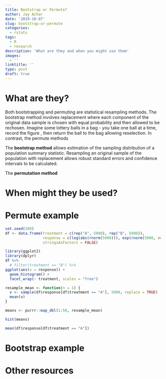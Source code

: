 ```yaml
---
title: Bootstrap or Permute?
author: Jay Achar
date: '2019-10-07'
slug: bootstrap-or-permute
categories:
  - rstats
tags:
  - R
  - research
description: 'What are they and when you might use them'
images:
  - ''
linktitle: ''
type: post
draft: true
---
```

# What are they? 

Both bootstrapping and permuting are statistical resampling methods. The bootstrap method involves replacement where each component of the original data sample is chosen with equal probability and then allowed to be rechosen. Imagine some lottery balls in a bag - you take one ball at a time, record the figure , then return the ball to the bag allowing reselection. In contrast, the permute methods 

The **bootstrap method** allows estimation of the sampling distribution of a population summary statistic. Resampling an original sample of the population with replacement allows robust standard errors and confidence intervals to be calculated.

The **permutation method**

# When might they be used? 


# Permute example
```r
set.seed(100)
df <- data.frame(treatment = c(rep("A", 5000), rep("B", 5000)),
                 response = c(log(abs(rnorm(5000))), exp(rnorm(5000, mean = 10, sd = 0.5))),
                 stringsAsFactors = FALSE)

library(ggplot2)
library(dplyr)
df %>% 
  # filter(treatment == "B") %>% 
ggplot(aes(x = response)) +
  geom_histogram() +
  facet_wrap(~ treatment, scales = "free")

resample_mean <- function(n = 1) {
  v <- sample(df$response[df$treatment == "A"], 5000, replace = TRUE)
  mean(v)
} 

means <- purrr::map_dbl(1:50, resample_mean)

hist(means)

mean(df$response[df$treatment == "A"])
```


# Bootstrap example


# Other resources
